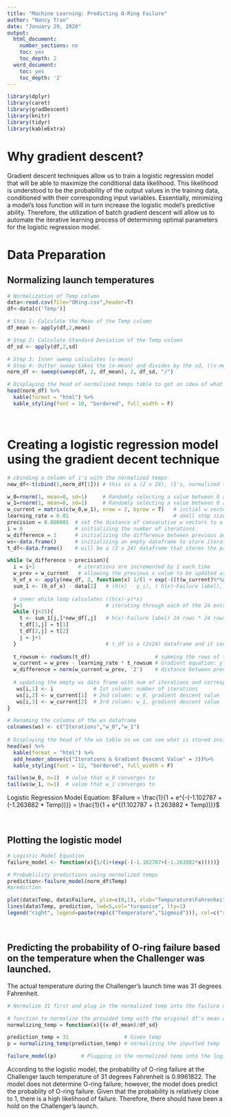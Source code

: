 ---
title: "Machine Learning: Predicting O-Ring Failure"
author: "Nancy Tran"
date: "January 29, 2020"
output:
  html_document:
    number_sections: no
    toc: yes
    toc_depth: 2
  word_document:
    toc: yes
    toc_depth: '2'
---

```{r setup, include=FALSE}
library(dplyr)
library(caret)
library(gradDescent)
library(knitr)
library(tidyr)
library(kableExtra)
```

# Why gradient descent?
Gradient descent techniques allow us to train a logistic regression model that will be able to maximize the conditional data likelihood. This likelihood is understood to be the probability of the output values in the training data, conditioned with their corresponding input variables. Essentially, minimizing a model’s loss function will in turn increase the logistic model’s predictive ability. Therefore, the utilization of batch gradient descent will allow us to automate the iterative learning process of determining optimal parameters for the logistic regression model.

# Data Preparation


## Normalizing launch temperatures 
```{r echo=T}
# Normalization of Temp column
data<-read.csv(file="ORing.csv",header=T)
df<-data[c('Temp')]

# Step 1: Calculate the Mean of the Temp column
df_mean <- apply(df,2,mean)

# Step 2: Calculate Standard Deviation of the Temp column
df_sd <- apply(df,2,sd)

# Step 3: Inner sweep calculates (x-mean)  
# Step 4: Outter sweep takes the (x-mean) and divides by the sd, ((x-mean)/sd)
norm_df <- sweep(sweep(df, 2, df_mean), 2, df_sd, "/")

# Displaying the head of normalized temps table to get an idea of what is being stored
head(norm_df) %>%
  kable(format = "html") %>%
  kable_styling(font = 10, "bordered", full_width = F)
```
<br>

# Creating a logistic regression model using the gradient decent technique 
```{r echo=T}
# cbinding a column of 1's with the normalized temps
new_df<-t(cbind(1,norm_df[1])) # this is a (2 x 24), (1's, normalized temps)

w_0=rnorm(1, mean=0, sd=1)     # Randomly selecting a value between 0 and 1 for w0 inside w vector
w_1=rnorm(1, mean=0, sd=1)     # Randomly selecting a value between 0 and 1 for w1 inside w vector
w_current = matrix(c(w_0,w_1), nrow = 2, byrow = T)   # initial w vector is a (2 x 1) matrix
learning_rate = 0.01                                  # small step sizes
precision = 0.000001  # set the distance of consecutive w vectors to a very small value
i = 0                 # initializing the number of iterations
w_difference = 1      # initializing the difference between previous and current w values for the while statement
ws<-data.frame()      # initializing an empty dataframe to store iteration counts and gradient descent values
t_df<-data.frame()    # will be a (2 x 24) dataframe that stores the product of ((h(x)-y)*x)

while (w_difference > precision){
  i = i+1              # iterations are incremented by 1 each time 
  w_prev = w_current   # allowing the previous x value to be updated as the intial x
  h_of_x <- apply(new_df, 2, function(x) 1/(1 + exp(-((t(w_current)%*%x)))))   # h(x) (24x1)
  sum_1 <- (h_of_x) - data[2]   # (h(x) - y_i), ( h(x)-Failure label), vector (24x1)
  
  # inner while loop calculates ((h(x)-y)*x)
  j=1                           # iterating through each of the 24 entries
  while (j<25){
    t <- sum_1[j,]*new_df[,j]   # h(x)-Failure label) 24 rows * 24 rows (multiplied element wise) = produces(2x1)
    t_df[1,j] = t[1]
    t_df[2,j] = t[2]
    j = j+1
  }                             # t_df is a (2x24) dataframe and it contains the ((h(x)-y)*x)
  
  t_rowsum <- rowSums(t_df)                     # summing the rows of t_df gives a (2x1), Sigma(((h(x)-y)*x))
  w_current = w_prev - learning_rate * t_rowsum # Gradient equation: y = w_0 - LR * h'(w_0), ((2x1) - constant * (2x1)) = produces a (2x1)
  w_difference = norm(w_current-w_prev, '2')    # distance between previous and current w vectors, uses 2 norm
  
  # updating the empty ws data frame with num of iterations and corresponding gradient descent values
   ws[i,1] <- i             # 1st column: number of iterations
   ws[i,2] <- w_current[1]  # 2nd column: w_0, gradient descent value
   ws[i,3] <- w_current[2]  # 3rd column: w_1, gradient descent value
}

# Renaming the columns of the ws dataframe
colnames(ws) <- c("Iterations","w_0","w_1")
 
# Displaying the head of the ws table so we can see what is stored inside
head(ws) %>%
  kable(format = "html") %>%
  add_header_above(c("Iterations & Gradient Descent Value" = 3))%>%
  kable_styling(font = 12, "bordered", full_width = F)

tail(ws$w_0, n=1)  # value that w_0 converges to
tail(ws$w_1, n=1)  # value that w_1 converges to

```
Logistic Regression Model Equation: $Failure = \frac{1}{1 + e^{-(-1.102787 + (-1.263882 * Temp))}} =  \frac{1}{1 + e^{(1.102787 + (1.263882 * Temp))}}$


<br>

## Plotting the logistic model
```{r echo=T}
# Logistic Model Equation
failure_model <- function(x){1/(1+(exp(-(-1.102787+(-1.263882*x)))))}

# Probablility predictions using normalized temps
prediction<-failure_model(norm_df$Temp)
#prediction

plot(data$Temp, data$Failure, ylim=c(0,1), xlab="Tempurature(Fahrenheit)",ylab="Failure", main="Temp vs. Failure", col="red", pch=1)
lines(data$Temp, prediction, lwd=5,col="turquoise", lty=1)
legend("right", legend=paste(rep(c("Temperature","Sigmoid"))), col=c("red", "turquoise"),pch=1,lty=c(0,1),cex=0.8)
```
<br>

## Predicting the probability of O-ring failure based on the temperature when the Challenger was launched.
The actual temperature during the Challenger's launch time was 31 degrees Fahrenheit.
```{r echo=T}
# Normalize 31 first and plug in the normalized temp into the failure model function

# function to normalize the provided temp with the original df's mean and sd
normalizing_temp = function(x){(x-df_mean)/df_sd}

prediction_temp = 31                  # Given temp
p = normalizing_temp(prediction_temp) # normalizing the inputted temp

failure_model(p)        # Plugging in the normalized temp into the logistic model equation that was made above
```
According to the logistic model, the probability of O-ring failure at the Challenger lauch temperature of 31 degrees Fahrenheit is 0.9961822. The model does not determine O-ring failure; however, the model does predict the probablity of O-ring failure. Given that the probability is relatively close to 1, there is a high likelihood of failure. Therefore, there should have been a hold on the Challenger's launch.


